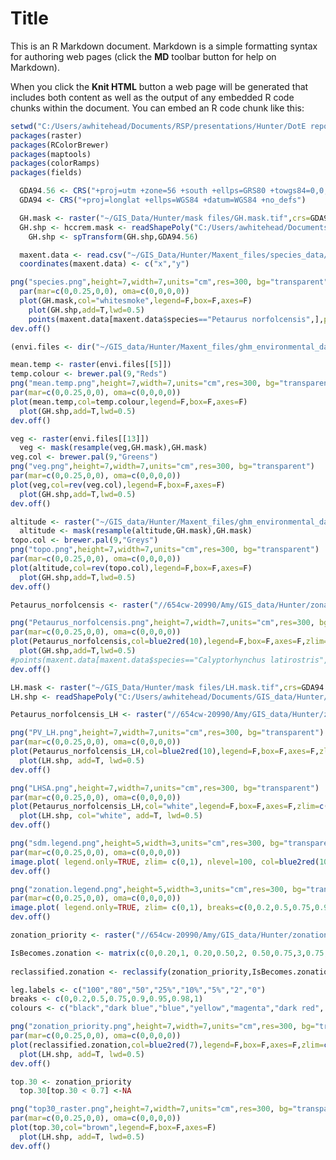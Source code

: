 Title
========================================================

This is an R Markdown document. Markdown is a simple formatting syntax for authoring web pages (click the **MD** toolbar button for help on Markdown).

When you click the **Knit HTML** button a web page will be generated that includes both content as well as the output of any embedded R code chunks within the document. You can embed an R code chunk like this:

```r
setwd("C:/Users/awhitehead/Documents/RSP/presentations/Hunter/DotE report figures/")
packages(raster)
packages(RColorBrewer)
packages(maptools)
packages(colorRamps)
packages(fields)

  GDA94.56 <- CRS("+proj=utm +zone=56 +south +ellps=GRS80 +towgs84=0,0,0,0,0,0,0 +units=m +no_defs")
  GDA94 <- CRS("+proj=longlat +ellps=WGS84 +datum=WGS84 +no_defs")

  GH.mask <- raster("~/GIS_Data/Hunter/mask files/GH.mask.tif",crs=GDA94.56)
  GH.shp <- hccrem.mask <- readShapePoly("C:/Users/awhitehead/Documents/GIS_data/Hunter/Plans/HCCREMS_AreaOfInterest/HCCREMS_AoI.shp", proj4=GDA94)
    GH.shp <- spTransform(GH.shp,GDA94.56)

  maxent.data <- read.csv("~/GIS_Data/Hunter/Maxent_files/species_data/maxent.data_ALA.NSW.csv")
  coordinates(maxent.data) <- c("x","y")

png("species.png",height=7,width=7,units="cm",res=300, bg="transparent")
  par(mar=c(0,0.25,0,0), oma=c(0,0,0,0))
  plot(GH.mask,col="whitesmoke",legend=F,box=F,axes=F)
    plot(GH.shp,add=T,lwd=0.5)
    points(maxent.data[maxent.data$species=="Petaurus norfolcensis",],pch=".")
dev.off()
```



```r
(envi.files <- dir("~/GIS_data/Hunter/Maxent_files/ghm_environmental_data/",pattern=".tif$", recursive=T, full.names=T)) 

mean.temp <- raster(envi.files[[5]])
temp.colour <- brewer.pal(9,"Reds")
png("mean.temp.png",height=7,width=7,units="cm",res=300, bg="transparent")
par(mar=c(0,0.25,0,0), oma=c(0,0,0,0))
plot(mean.temp,col=temp.colour,legend=F,box=F,axes=F)
  plot(GH.shp,add=T,lwd=0.5)
dev.off()

veg <- raster(envi.files[[13]])
  veg <- mask(resample(veg,GH.mask),GH.mask)
veg.col <- brewer.pal(9,"Greens")
png("veg.png",height=7,width=7,units="cm",res=300, bg="transparent")
par(mar=c(0,0.25,0,0), oma=c(0,0,0,0))
plot(veg,col=rev(veg.col),legend=F,box=F,axes=F)
  plot(GH.shp,add=T,lwd=0.5)
dev.off()

altitude <- raster("~/GIS_data/Hunter/Maxent_files/ghm_environmental_data/topography/altitude.asc")
  altitude <- mask(resample(altitude,GH.mask),GH.mask)
topo.col <- brewer.pal(9,"Greys")
png("topo.png",height=7,width=7,units="cm",res=300, bg="transparent")
par(mar=c(0,0.25,0,0), oma=c(0,0,0,0))
plot(altitude,col=rev(topo.col),legend=F,box=F,axes=F)
  plot(GH.shp,add=T,lwd=0.5)
dev.off()

Petaurus_norfolcensis <- raster("//654cw-20990/Amy/GIS_data/Hunter/zonation/greater hunter/Petaurus_norfolcensis_GH.tif")

png("Petaurus_norfolcensis.png",height=7,width=7,units="cm",res=300, bg="transparent")
par(mar=c(0,0.25,0,0), oma=c(0,0,0,0))
plot(Petaurus_norfolcensis,col=blue2red(10),legend=F,box=F,axes=F,zlim=c(0,1000))
  plot(GH.shp,add=T,lwd=0.5)
#points(maxent.data[maxent.data$species=="Calyptorhynchus latirostris",],pch=".")
dev.off()

```

```r

LH.mask <- raster("~/GIS_Data/Hunter/mask files/LH.mask.tif",crs=GDA94.56)
LH.shp <- readShapePoly("C:/Users/awhitehead/Documents/GIS_data/Hunter/All data from harddrive/From DO/OEH_Lower_Hunter_18122012/Administrative/LHRS_Study_Area.shp", proj4=GDA94.56)

Petaurus_norfolcensis_LH <- raster("//654cw-20990/Amy/GIS_data/Hunter/zonation/lower hunter/Petaurus_norfolcensis_LH.tif")

png("PV_LH.png",height=7,width=7,units="cm",res=300, bg="transparent")
par(mar=c(0,0.25,0,0), oma=c(0,0,0,0))
plot(Petaurus_norfolcensis_LH,col=blue2red(10),legend=F,box=F,axes=F,zlim=c(0,1000))
  plot(LH.shp, add=T, lwd=0.5)
dev.off()

png("LHSA.png",height=7,width=7,units="cm",res=300, bg="transparent")
par(mar=c(0,0.25,0,0), oma=c(0,0,0,0))
plot(Petaurus_norfolcensis_LH,col="white",legend=F,box=F,axes=F,zlim=c(0,1))
  plot(LH.shp, col="white", add=T, lwd=0.5) 
dev.off()

png("sdm.legend.png",height=5,width=3,units="cm",res=300, bg="transparent")
par(mar=c(0,0.25,0,0), oma=c(0,0,0,0))
image.plot( legend.only=TRUE, zlim= c(0,1), nlevel=100, col=blue2red(100),axis.args=list( at=c(0,1), labels=c("","")))
dev.off()

png("zonation.legend.png",height=5,width=3,units="cm",res=300, bg="transparent")
par(mar=c(0,0.25,0,0), oma=c(0,0,0,0))
image.plot( legend.only=TRUE, zlim= c(0,1), breaks=c(0,0.2,0.5,0.75,0.9,0.95,0.98,1),col=blue2red(7),axis.args=list( at=c(0,1), labels=c("","")))
dev.off()

zonation_priority <- raster("//654cw-20990/Amy/GIS_data/Hunter/zonation/lower hunter/Output/output_lower.hunter160414.rank.asc")

IsBecomes.zonation <- matrix(c(0,0.20,1, 0.20,0.50,2, 0.50,0.75,3,0.75,0.90,4,0.90,0.95,5,0.95,0.98,6,0.98,1.00,7), ncol=3, byrow=TRUE)
  
reclassified.zonation <- reclassify(zonation_priority,IsBecomes.zonation)

leg.labels <- c("100","80","50","25%","10%","5%","2","0")
breaks <- c(0,0.2,0.5,0.75,0.9,0.95,0.98,1)
colours <- c("black","dark blue","blue","yellow","magenta","dark red", "red")

png("zonation_priority.png",height=7,width=7,units="cm",res=300, bg="transparent")
par(mar=c(0,0.25,0,0), oma=c(0,0,0,0))
plot(reclassified.zonation,col=blue2red(7),legend=F,box=F,axes=F,zlim=c(1,7))
  plot(LH.shp, add=T, lwd=0.5)
dev.off()

top.30 <- zonation_priority
  top.30[top.30 < 0.7] <-NA

png("top30_raster.png",height=7,width=7,units="cm",res=300, bg="transparent")
par(mar=c(0,0.25,0,0), oma=c(0,0,0,0))
plot(top.30,col="brown",legend=F,box=F,axes=F)
  plot(LH.shp, add=T, lwd=0.5)
dev.off()

```
